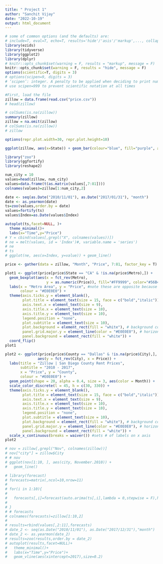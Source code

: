 ```yaml
---
title: " Project 1"
author: "Sanchit Vijay"
date: "2022-10-19"
output: html_document
---
```

```r
# some of common options (and the defaults) are: 
# include=T, eval=T, echo=T, results='hide'/'asis'/'markup',..., collapse=F, warning=T, message=T, error=T, cache=T, fig.width=6, fig.height=4, fig.dim=c(6,4) #inches, fig.align='left'/'center','right', 
library(ezids)
library(tidyverse)
library(ggplot2)
library(dplyr)
# knitr::opts_chunk$set(warning = F, results = "markup", message = F)
knitr::opts_chunk$set(warning = F, results = "hide", message = F)
options(scientific=T, digits = 3) 
# options(scipen=9, digits = 3) 
# ‘scipen’: integer. A penalty to be applied when deciding to print numeric values in fixed or exponential notation.  Positive values bias towards fixed and negative towards scientific notation: fixed notation will be preferred unless it is more than ‘scipen’ digits wider.
# use scipen=999 to prevent scientific notation at all times
```


```r
#First, load the file
zillow = data.frame(read.csv("price.csv"))
# head(zillow)
```


```r
# colSums(is.na(zillow))
summary(zillow)
zillow = na.omit(zillow)
# colSums(is.na(zillow))
# zillow
```

```r
options(repr.plot.width=30, repr.plot.height=10)

ggplot(zillow, aes(x=State)) + geom_bar(colour="blue", fill="purple", alpha=0.6)
```


```r
library("zoo")
library(ggfortify)
library(reshape2)

num_city = 10
values=head(zillow, num_city)
values=data.frame(t(as.matrix(values[,7:81])))
colnames(values)=zillow[1:num_city,2]

date <- seq(as.Date("2010/11/01"), as.Date("2017/01/31"), "month")
date <- as.yearmon(date)
ts=zoo(values,order.by = date)
values=fortify(ts)
values$Index=as.Date(values$Index)

autoplot(ts,facet=NULL, )+
  theme_minimal()+
  labs(x="Time",y="Price")
# Y = cbind(values[,grepl("X", colnames(values))])
# ne = melt(values, id = 'Index')#, variable.name = 'series')
# ne
# ts
# ggplot(ne, aes(x=Index, y=value)) + geom_line()

```

```r
price <- gather(data = zillow, "Month", "Price", 7:81, factor_key = T)

plot1 <- ggplot(price[price$State == "CA" & !is.na(price$Metro),]) +
  geom_boxplot(aes(x = fct_rev(Metro), 
                   y = as.numeric(Price)), fill="#FF9999", color="#56B4E9", outlier.size = 0.5) +
  labs(x = "Metro Area", y = "Price", #note these are opposite because I use coord_flip to flip the axes
       colour = "#E0E0E0") +
  theme(axis.ticks.y = element_blank(),
        plot.title = element_text(size = 15, face = c("bold","italic")),
        axis.text.x = element_text(size = 9),
        axis.title.x = element_text(size = 10),
        axis.title.y = element_text(size = 10),
        legend.position = "none",
        plot.subtitle = element_text(size = 10),
        plot.background = element_rect(fill = "white"), # background color
        panel.grid.major.y = element_line(color = "#E0E0E0"), # horizontal line color
        panel.background = element_rect(fill = "white")) +
  coord_flip()
plot1

```
```r
plot2 <- ggplot(price[price$County == "Dallas" & !is.na(price$City),], 
               aes(y = fct_rev(City), x = Price)) +
  labs(title = "Zillow | San Diego County Rent Prices",
       subtitle = "2010 - 2017", 
       x = "Price", y = "County", 
       colour = "#E0E0E0") +
  geom_point(shape = 20, alpha = 0.4, size = 3, aes(color = Month)) +
  scale_color_discrete(l = 45, h = c(30, 330)) +
  theme(axis.ticks.y = element_blank(),
        plot.title = element_text(size = 15, face = c("bold","italic")),
        axis.text.x = element_text(size = 9),
        axis.title.x = element_text(size = 10),
        axis.title.y = element_text(size = 10),
        legend.position = "none",
        plot.subtitle = element_text(size = 10),
        plot.background = element_rect(fill = "white"), # background color
        panel.grid.major.y = element_line(color = "#E0E0E0"), # horizontal line color
        panel.background = element_rect(fill = "white")) +
  scale_x_continuous(breaks = waiver()) #sets # of labels on x axis
plot2
```

```r
# nov = zillow[,grepl("Nov", colnames(zillow))]
# nov["city"] = zillow$City
# # nov
# ggplot(nov[1:10, ], aes(city, November.2010)) + 
#   geom_line()
```

```r
# library(forecast)
# forecasts=matrix(,ncol=10,nrow=11)
# 
# for(i in 1:10){
#   
#   forecasts[,i]=forecast(auto.arima(ts[,i],lambda = 0,stepwise = F),h=11)$mean
#   
# }
# # forecasts
# colnames(forecasts)=zillow[1:10,2]
# 
# results=rbind(values[,2:11],forecasts)
# date_2 <- seq(as.Date("2010/11/01"), as.Date("2017/12/31"),"month")
# date_2 <- as.yearmon(date_2)
# results=zoo(results,order.by = date_2)
# autoplot(results,facet=NULL)+
#   theme_minimal()+
#   labs(x="Time",y="Price")+
#   geom_vline(aes(xintercept=2017),size=0.2)
```

